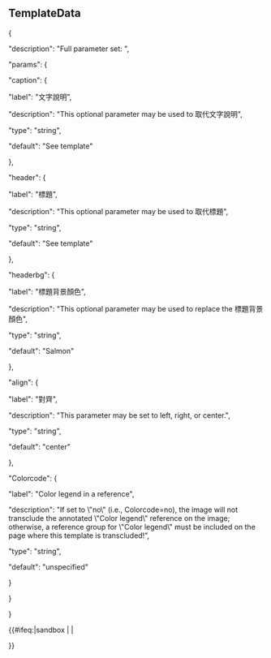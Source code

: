 {{Documentation subpage}}

<!-- Please place categories where indicated at the bottom of this page and interwikis at Wikidata (see [[Wikipedia:Wikidata]]) -->

==TemplateData==


<templatedata>

{

"description": "Full parameter set: {{Psychostimulant addiction | caption= | header= | headerbg= | align=  | Colorcode= }}",

"params": {

"caption": {

"label": "文字說明",

"description": "This optional parameter may be used to 取代文字說明",

"type": "string",

"default": "See template"

},

"header": {

"label": "標題",

"description": "This optional parameter may be used to 取代標題",

"type": "string",

"default": "See template"

},

"headerbg": {

"label": "標題背景顏色",

"description": "This optional parameter may be used to replace the 標題背景顏色",

"type": "string",

"default": "Salmon"

},

"align": {

"label": "對齊",

"description": "This parameter may be set to left, right, or center.",

"type": "string",

"default": "center"

},

"Colorcode": {

"label": "Color legend in a reference",

"description": "If set to \"no\" (i.e., Colorcode=no), the image will not transclude the annotated \"Color legend\" reference on the image; otherwise, a reference group for \"Color legend\" must be included on the page where this template is transcluded!",

"type": "string",

"default": "unspecified"

}

}

}

</templatedata>

<includeonly>{{#ifeq:{{SUBPAGENAME}}|sandbox | |

<!-- Categories below this line, please; interwikis at Wikidata -->

}}</includeonly>